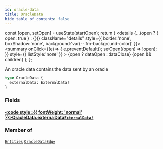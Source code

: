 ```yaml
---
id: oracle-data
title: OracleData
hide_table_of_contents: false
---
```







  const [open, setOpen] = useState(startOpen);
  return (
    <details {...(open ? { open: true } : {})} className="details" style={{ border:'none', boxShadow:'none', background:'var(--ifm-background-color)' }}>
      <summary
        onClick={(e) => {
          e.preventDefault();
          setOpen((open) => !open);
        }}
        style={{ listStyle:'none' }}
      >
      {open ? dataOpen : dataClose}
      </summary>
      {open && children}
    </details>
  );
};




An oracle data contains the data sent by an oracle


```graphql
type OracleData {
  externalData: ExternalData!
}
```


### Fields

#### [<code style={{ fontWeight: 'normal' }}>OracleData.<b>externalData</b></code>](#)<Bullet />[`ExternalData!`](/testnet/api/graphql/objects/external-data) <Badge class="secondary" text="non-null"/> <Badge class="secondary" text="object"/>
> 
> 



### Member of

[`Entities`](/testnet/api/graphql/objects/entities)  <Badge class="secondary" text="object"/><Bullet />[`OracleDataEdge`](/testnet/api/graphql/objects/oracle-data-edge)  <Badge class="secondary" text="object"/>

